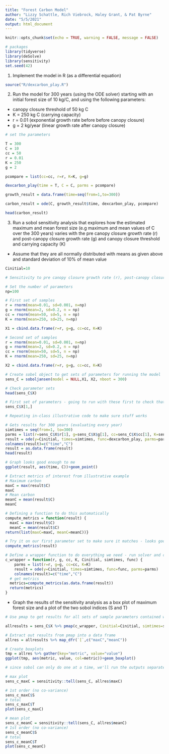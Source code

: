 ```yaml
---
title: "Forest Carbon Model"
author: "Lizzy Schattle, Rich Viebrock, Haley Grant, & Pat Byrne"
date: "5/5/2021"
output: html_document
---
```


```r
knitr::opts_chunk$set(echo = TRUE, warning = FALSE, message = FALSE)
```

```r
# packages
library(tidyverse)
library(deSolve)
library(sensitivity)
set.seed(42)
```

1. Implement the model in R (as a differential equation)

```r

source("R/dexcarbon_play.R")

```


2. Run the model for 300 years (using the ODE solver) starting with an initial forest size of 10 kg/C, and using the following parameters:
- canopy closure threshold of 50 kg C 
- K = 250 kg C (carrying capacity) 
- r = 0.01 (exponential growth rate before before canopy closure)
- g = 2 kg/year (linear growth rate after canopy closure)

```r

# set the parameters

T = 300
C = 10
cc = 50
r = 0.01
K = 250
g = 2

pcompare = list(cc=cc, r=r, K=K, g=g)

dexcarbon_play(time = T, C = C, parms = pcompare)

growth_result = data.frame(time=seq(from=1,to=300))

carbon_result = ode(C, growth_result$time, dexcarbon_play, pcompare)

head(carbon_result)
```

3. Run a sobol sensitivity analysis that explores how the estimated maximum and mean forest size (e.g maximum and mean values of C over the 300 years) varies with the pre canopy closure growth rate (r) and post-canopy closure growth rate (g) and canopy closure threshold and carrying capacity (K)

- Assume that they are all normally distributed with means as given above and standard deviation of 10% of mean value

```r
Cinitial=10

# Sensitivity to pre canopy closure growth rate (r), post-canopy closure growth rate (g), canopy closure threshold (cc) and carrying capacity (K)

# Set the number of parameters
np=100

# First set of samples
r = rnorm(mean=0.01, sd=0.001, n=np)
g = rnorm(mean=2, sd=0.2, n = np)
cc = rnorm(mean=50, sd=5, n = np)
K = rnorm(mean=250, sd=25, n=np)

X1 = cbind.data.frame(r=r, g=g, cc=cc, K=K)

# Second set of samples
r = rnorm(mean=0.01, sd=0.001, n=np)
g = rnorm(mean=2, sd=0.2, n = np)
cc = rnorm(mean=50, sd=5, n = np)
K = rnorm(mean=250, sd=25, n=np)

X2 = cbind.data.frame(r=r, g=g, cc=cc, K=K)

# Create sobel object to get sets of parameters for running the model
sens_C = soboljansen(model = NULL,X1, X2, nboot = 300)

# Check parameter sets 
head(sens_C$X)
```

```r
# First set of parameters - going to run with these first to check that we've correctly modified her in-class code
sens_C$X[1,]
```

```r
# Repeating in-class illustrative code to make sure stuff works

# Gets results for 300 years (evaluating every year)
simtimes = seq(from=1, to=300)
parms = list(r=sens_C$X$r[1], g=sens_C$X$g[1], cc=sens_C$X$cc[1], K=sens_C$X$K[1])
result = ode(y=Cinitial, times=simtimes, func=dexcarbon_play, parms=parms)
colnames(result)=c("time","C")
result = as.data.frame(result)
head(result)

# Graph looks good enough to me 
ggplot(result, aes(time, C))+geom_point()
```

```r
# Extract metrics of interest from illustrative example
# Maximum carbon 
maxC = max(result$C)
maxC
# Mean carbon
meanC = mean(result$C)
meanC

# Defining a function to do this automatically
compute_metrics = function(result) {
  maxC = max(result$C)
  meanC = mean(result$C)
return(list(maxC=maxC, meanC=meanC))}

# Try it on our first parameter set to make sure it matches - looks good to me
compute_metrics(result)
```

```r
# Define a wrapper function to do everything we need - run solver and compute metrics - and send back results for each parameter
c_wrapper = function(r, g, cc, K, Cinitial, simtimes, func) {
    parms = list(r=r, g=g, cc=cc, K=K)
    result = ode(y=Cinitial, times=simtimes, func=func, parms=parms) 
    colnames(result)=c("time","C")
  # get metrics
  metrics=compute_metrics(as.data.frame(result))
  return(metrics)
}
```

- Graph the results of the sensitivity analysis as a box plot of maximum forest size and a plot of the two sobol indices (S and T)

```r
# Use pmap to get results for all sets of sample parameters contained within sens_C

allresults = sens_C$X %>% pmap(c_wrapper, Cinitial=Cinitial, simtimes=simtimes, func=dexcarbon_play)

# Extract out results from pmap into a data frame
allres = allresults %>% map_dfr(`[`,c("maxC","meanC"))

# Create boxplots
tmp = allres %>% gather(key="metric", value="value")
ggplot(tmp, aes(metric, value, col=metric))+geom_boxplot()
```

```r
# since sobol can only do one at a time, we'll run the outputs separately for max and mean

# max plot
sens_c_maxC = sensitivity::tell(sens_C, allres$maxC)

# 1st order (no co-variance)
sens_c_maxC$S
# total
sens_c_maxC$T
plot(sens_c_maxC)

# mean plot
sens_c_meanC = sensitivity::tell(sens_C, allres$meanC)
# 1st order (no co-variance)
sens_c_meanC$S
# total
sens_c_meanC$T
plot(sens_c_meanC)

```


